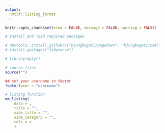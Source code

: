 ```yaml
---
output:
  nmtlf::listing_format
---
```


```r
knitr::opts_chunk$set(echo = FALSE, message = FALSE, warning = FALSE)
```

```r
# install and load required packages

# devtools::install_github(c("bjungbogati/pagedown", "bjungbogati/nmtlf"))
# install.packages("tidyverse")

# library(dplyr)

# source files
source("") 
```


```r
## set your username in footer
footer(user = "username")

# listing function 
nm_listing(
    data = , 
    title = "", 
    side_title = "", 
    side_category = "", 
    cols_n = 
    )
```

<!-- <div class="pagebreak"></div>  Use package break if needed -->
